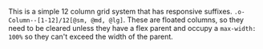 
This is a simple 12 column grid system that has responsive suffixes. `.o-Column--[1-12]/12[@sm, @md, @lg]`. These are floated columns, so they need to be cleared unless they have a flex parent and occupy a `max-width: 100%` so they can't exceed the width of the parent.

<Snippet component={Grid} snippet={snippet} />
